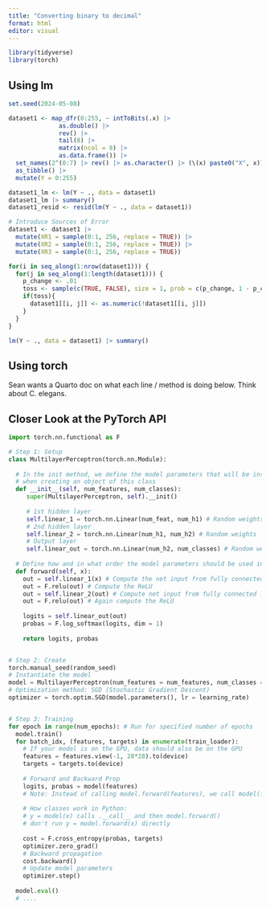 ```yaml
---
title: "Converting binary to decimal"
format: html
editor: visual
---
```


```r
library(tidyverse)
library(torch)
```

## Using lm

```r
set.seed(2024-05-08)

dataset1 <- map_dfr(0:255, ~ intToBits(.x) |> 
              as.double() |> 
              rev() |> 
              tail(8) |> 
              matrix(ncol = 8) |> 
              as.data.frame()) |> 
  set_names(2^(0:7) |> rev() |> as.character() |> (\(x) paste0("X", x))()) |> 
  as_tibble() |> 
  mutate(Y = 0:255) 

dataset1_lm <- lm(Y ~ ., data = dataset1)
dataset1_lm |> summary()
dataset1_resid <- resid(lm(Y ~ ., data = dataset1))

# Introduce Sources of Error
dataset1 <- dataset1 |> 
  mutate(XR1 = sample(0:1, 256, replace = TRUE)) |>
  mutate(XR2 = sample(0:1, 256, replace = TRUE)) |>
  mutate(XR3 = sample(0:1, 256, replace = TRUE))

for(i in seq_along(1:nrow(dataset1))) {
  for(j in seq_along(1:length(dataset1))) {
    p_change <- .01
    toss <- sample(c(TRUE, FALSE), size = 1, prob = c(p_change, 1 - p_change))
    if(toss){
      dataset1[[i, j]] <- as.numeric(!dataset1[[i, j]])
    }
  }
}

lm(Y ~ ., data = dataset1) |> summary()
```

## Using torch 

Sean wants a Quarto doc on what each line / method is doing below. Think about C. elegans. 


## Closer Look at the PyTorch API

```python
import torch.nn.functional as F

# Step 1: Setup
class MultilayerPerceptron(torch.nn.Module):
  
  # In the init method, we define the model parameters that will be instantiated
  # when creating an object of this class
  def __init__(self, num_features, num_classes):
     super(MultilayerPerceptron, self).__init()
     
     # 1st hidden layer
     self.linear_1 = torch.nn.Linear(num_feat, num_h1) # Random weights
     # 2nd hidden layer
     self.linear_2 = torch.nn.Linear(num_h1, num_h2) # Random weights
     # Output layer
     self.linear_out = torch.nn.Linear(num_h2, num_classes) # Random weights
  
  # Define how and in what order the model parameters should be used in the forward pass
  def forward(self, x):
    out = self.linear_1(x) # Compute the net input from fully connected layer
    out = F.relu(out) # Compute the ReLU
    out = self.linear_2(out) # Compute net input from fully connected layer
    out = F.relu(out) # Again compute the ReLU
    
    logits = self.linear_out(out)
    probas = F.log_softmax(logits, dim = 1)
    
    return logits, probas


# Step 2: Create
torch.manual_seed(random_seed)
# Instantiate the model
model = MultilayerPerceptron(num_features = num_features, num_classes = num_classes)
# Optimization method: SGD (Stochastic Gradient Descent)
optimizer = torch.optim.SGD(model.parameters(), lr = learning_rate)


# Step 3: Training
for epoch in range(num_epochs): # Run for specified number of epochs
  model.train()
  for batch_idx, (features, targets) in enumerate(train_loader):
    # If your model is on the GPU, data should also be on the GPU
    features = features.view(-1, 28*28).to(device)
    targets = targets.to(device)
    
    # Forward and Backward Prop
    logits, probas = model(features)
    # Note: Instead of calling model.forward(features), we call model(features)
    
    # How classes work in Python:
    # y = model(x) calls .__call__ and then model.forward()
    # don't run y = model.forward(x) directly
    
    cost = F.cross_entropy(probas, targets)
    optimizer.zero_grad()
    # Backward propagation
    cost.backward()
    # Update model parameters
    optimizer.step()
    
  model.eval()
  # ....
```
